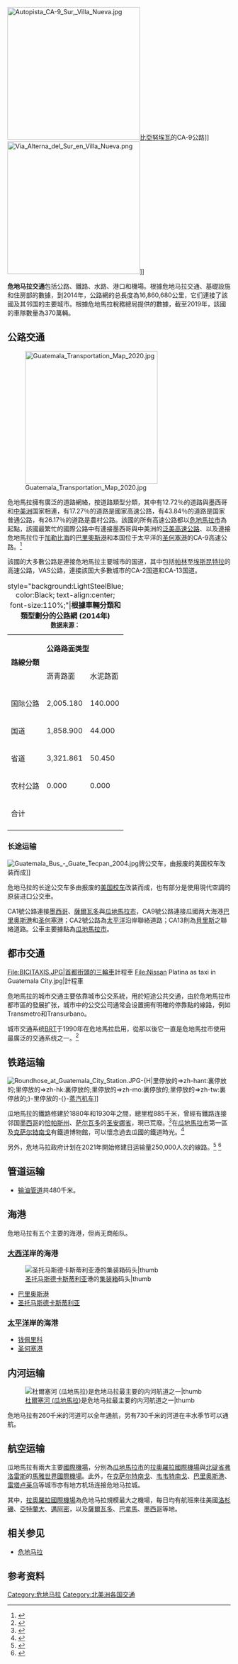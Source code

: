 {{noteTA
|G1=地名
|1=zh-tw:瓜地馬拉;zh-cn:危地马拉;zh-hk:危地馬拉;zh-mo:危地馬拉;zh-sg:危地马拉;瓜地馬拉=>zh-hans:危地马拉;
|2=zh-cn:危地马拉城;zh-hk:危地馬拉市;zh-mo:危地馬拉市;zh-tw:瓜地馬拉市;危地馬拉市=>zh-hans:危地马拉城;瓜地馬拉市=>zh-hans:危地马拉城;
|3=zh-tw:瓜國;zh-cn:危国;zh-hk:危國;zh-mo:危國;zh-sg:危国;瓜國=>zh-hans:危国;
}}
[[File:Autopista_CA-9_Sur,_Villa_Nueva.jpg|299x299px]][[比亞努埃瓦|比亞努埃瓦]]的CA-9公路]]
[[File:Via_Alterna_del_Sur_en_Villa_Nueva.png|299x299px]]]]

'''危地马拉交通'''包括公路、鐵路、水路、港口和機場。根據危地马拉交通、基礎設施和住房部的數據，到2014年，公路網的总長度為16,860,680公里，它们連接了該國及其邻国的主要城市。根據危地馬拉稅務總局提供的數據，截至2019年，該國的車隊數量為370萬輛。

== 公路交通 ==
[[File:Guatemala_Transportation_Map_2020.jpg|299x299px]]

危地馬拉擁有廣泛的道路網絡，按道路類型分類，其中有12.72％的道路與墨西哥和[[中美洲|中美洲]]国家相連，有17.27％的道路是國家高速公路，有43.84％的道路是国家普通公路，有26.17％的道路是農村公路。該國的所有高速公路都以[[危地馬拉市|危地馬拉市]]為起點，該國最繁忙的國際公路中有連接墨西哥與中美洲的[[泛美高速公路|泛美高速公路]]、以及連接危地馬拉位于[[加勒比海|加勒比海]]的[[巴里奧斯港|巴里奧斯港]]和本国位于太平洋的[[圣何塞港|圣何塞港]]的CA-9高速公路。<ref name="CarreterasGT">{{cite web|url=https://www.caminos.gob.gt/Descargas/Red%20Vial%20Registrada%202014.pdf|title=Red Vial de Guatemala 2014|accessdate=2020-06-18|publisher=Esteban|year=2014|archive-date=2020-07-19|archive-url=https://web.archive.org/web/20200719024810/https://www.caminos.gob.gt/Descargas/Red%20Vial%20Registrada%202014.pdf|dead-url=no}}</ref>

該國的大多數公路是連接危地馬拉主要城市的国道，其中包括[[帕林_(埃斯昆特拉省)|帕林]]至[[埃斯昆特拉|埃斯昆特拉]]的高速公路，VAS公路，連接該国大多數城市的CA-2国道和CA-13国道。

<div align=center>
{| class="wikitable col1cen col2cen col3cen col4cen col5cen" 
|+ style="background:LightSteelBlue; color:Black; text-align:center; font-size:110%;"|'''根據車輛分類和類型劃分的公路網 (2014年)<br><small>数据来源：{{Internal link helper/en|危地马拉交通、基礎設施和住房部|Ministry of Communications, Infrastructure, and Housing}}</small>'''
|- 
|rowspan=2| '''路線分類''' 
|colspan=3| '''公路路面类型'''
|rowspan=2| '''总里程（千米）''' 
|-
|沥青路面
|水泥路面
|土路
|-
|国际公路||2,005.180||140.000||0.000||2,145.180
|-
|国道||1,858.900||44.000||1,008.800||2,911.700
|-
|省道||3,321.861||50.450||4,019.063||7,391.374
|-
|农村公路||0.000||0.000||4,412.426||4,412.426
|-
|colspan=4|合计||'''16,860.680'''
|-
|}
</div>

=== 长途运输 ===
[[File:Guatemala_Bus_-_Guate_Tecpan_2004.jpg|thumb]]牌公交车，由报废的美国校车改装而成]]

危地马拉的长途公交车多由报废的[[美国|美国]][[校车|校车]]改装而成，也有部分是使用現代空調的原装进口公交車。

CA1號公路連接[[墨西哥|墨西哥]]、[[薩爾瓦多|薩爾瓦多]]與[[瓜地馬拉市|瓜地馬拉市]]，CA9號公路連接瓜國两大海港[[巴里奥斯港|巴里奥斯港]]和[[圣何塞港|圣何塞港]]；CA2號公路為[[太平洋|太平洋]]沿岸聯絡道路；CA13則為[[貝里斯|貝里斯]]之聯絡道路。公車主要據點為[[瓜地馬拉市|瓜地馬拉市]]。

== 都市交通 ==
<gallery>
File:BICITAXIS.JPG|首都街頭的[[三輪車|三輪車]]計程車
File:Nissan Platina as taxi in Guatemala City.jpg|計程車
</gallery>

危地馬拉的城市交通主要依靠城市公交系統，用於短途公共交通，由於危地馬拉市都市區的發展扩张，城市中的公交公司通常会设置拥有明確的停靠點的線路，例如Transmetro和Transurbano。

城市交通系统[[BRT|BRT]]于1990年在危地馬拉启用，從那以後它一直是危地馬拉市使用最廣泛的交通系统之一。<ref>{{Cite web|title=Servicio de Transmetro empieza a funcionar en la zona 21 este sábado – Prensa Libre|url=https://www.prensalibre.com/ciudades/servicio-de-transmetro-llegara-a-la-zona-21-a-partir-de-este-fin-de-semana/|access-date=2020-08-18|language=es-GT}}</ref>

== 铁路运输 ==
[[Image:Roundhose_at_Guatemala_City_Station.JPG|thumb]]-{H|里停放的=>zh-hant:裏停放的;里停放的=>zh-hk:裏停放的;里停放的=>zh-mo:裏停放的;里停放的=>zh-tw:裏停放的;}-里停放的-{}-[[蒸汽机车|蒸汽机车]]]]

瓜地馬拉的鐵路修建於1880年和1930年之間，總里程885千米，曾經有鐵路连接邻国[[墨西哥|墨西哥]]的[[恰帕斯州|恰帕斯州]]、[[萨尔瓦多|萨尔瓦多]]的[[圣安娜省|圣安娜省]]，現已荒廢。<ref>{{Cite web |url=https://www.puertochiapas.com.mx/news/362-railway-between-guatemala-and-mexico-connectivity-across-puerto-chiapas |title=存档副本 |access-date=2020-09-15 |archive-date=2020-06-22 |archive-url=https://web.archive.org/web/20200622040200/https://www.puertochiapas.com.mx/news/362-railway-between-guatemala-and-mexico-connectivity-across-puerto-chiapas |dead-url=no }}</ref>在[[瓜地馬拉市|瓜地馬拉市]]第一區及[[克萨尔特南戈|克萨尔特南戈]]有鐵道博物館，可以懷念過去瓜國的鐵道時光。<ref>{{Cite news | url= http://www.tramz.com/gt/q.html | title= Ferrocarril de Los Altos Quezaltenango Electric Railway GUATEMALA | publisher= tramz.com | date= 2020-08-20 | language= en | accessdate= 2020-09-15 | archive-date= 2020-02-20 | archive-url= https://web.archive.org/web/20200220010040/http://www.tramz.com/gt/q.html | dead-url= no }}</ref>

另外，危地马拉政府计划在2021年開始修建日运输量250,000人次的{{Internal link helper/en|危地马拉城轻轨|Metro Riel}}線路。<ref>{{cite web|url=https://www.masterbuilder.co.in/guatemala-city-will-tender-700m-light-rail-scheme-2017/|title=Guatemala City will tender $700m light rail scheme by 2017|date=31 October 2016|access-date=2020-09-18|archive-date=2016-11-15|archive-url=https://web.archive.org/web/20161115032906/http://www.masterbuilder.co.in/guatemala-city-will-tender-700m-light-rail-scheme-2017/|dead-url=yes}}</ref> <ref>{{cite web|url=https://www.railjournal.com/regions/central-south-america/guatemala-city-lrt-right-of-way-agreement-signed/|title=Guatemala City LRT right-of-way agreement signed|date=31 July 2019|accessdate=31 July 2019|archive-date=2019-07-31|archive-url=https://web.archive.org/web/20190731230011/https://www.railjournal.com/regions/central-south-america/guatemala-city-lrt-right-of-way-agreement-signed/|dead-url=no}}</ref>

== 管道运输 ==
*[[输油管道|输油管道]]共480千米。

== 海港 ==
危地马拉有五个主要的海港，但尚无商船队。

=== [[大西洋|大西洋]]岸的海港 ===
[[Image:Santo_Tomas_de_Castilla_-_container_port.jpg|[[圣托马斯德卡斯蒂利亚]]港的[[集装箱|集装箱]]码头|thumb]]

*[[巴里奥斯港|巴里奥斯港]]
*[[圣托马斯德卡斯蒂利亚|圣托马斯德卡斯蒂利亚]]

=== [[太平洋|太平洋]]岸的海港 ===
*[[钱佩里科|钱佩里科]]
*[[圣何塞港|圣何塞港]]

== 内河运输 ==
[[Image:Rio_Dulce_Guatemala02.jpg|[[杜爾塞河 (瓜地馬拉)]]是危地马拉最主要的内河航道之一|thumb]]

危地马拉有260千米的河道可以全年通航，另有730千米的河道在丰水季节可以通航。

== 航空运输 ==
瓜地馬拉有兩大主要[[國際機場|國際機場]]，分別為[[瓜地馬拉市|瓜地馬拉市]]的[[拉奧羅拉國際機場|拉奧羅拉國際機場]]與[[北碇省|北碇省]][[弗洛雷斯_(貝登省)|弗洛雷斯]]的[[馬雅世界國際機場|馬雅世界國際機場]]。此外，在[[克萨尔特南戈|克萨尔特南戈]]、[[韦韦特南戈|韦韦特南戈]]、[[巴里奥斯港|巴里奥斯港]]、[[雷塔卢莱乌|雷塔卢莱乌]]等城市亦有地方机场连接危地马拉城。

其中，[[拉奧羅拉國際機場|拉奧羅拉國際機場]]為危地马拉規模最大之機場，每日均有航班來往美國[[洛杉磯|洛杉磯]]、[[亞特蘭大|亞特蘭大]]、[[邁阿密|邁阿密]]，以及[[薩爾瓦多|薩爾瓦多]]、[[巴拿馬|巴拿馬]]、[[墨西哥|墨西哥]]等地。

== 相关参见 ==
*[[危地马拉|危地马拉]]

== 参考资料 ==
{{reflist}}

{{美洲題目|交通}}

[[Category:危地马拉|Category:危地马拉]]
[[Category:北美洲各国交通|Category:北美洲各国交通]]